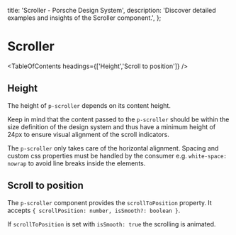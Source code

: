 
  title: 'Scroller - Porsche Design System',
  description: 'Discover detailed examples and insights of the Scroller component.',
};

# Scroller <ComponentStatus tagName="p-scroller"></ComponentStatus>

<TableOfContents headings={['Height','Scroll to position']} />

## Height

The height of `p-scroller` depends on its content height.

Keep in mind that the content passed to the `p-scroller` should be within the size definition of the design system and
thus have a minimum height of 24px to ensure visual alignment of the scroll indicators.

The `p-scroller` only takes care of the horizontal alignment. Spacing and custom css properties must be handled by the
consumer e.g. `white-space: nowrap` to avoid line breaks inside the elements.

<ComponentStory story={scrollerStoryHeight} />

## Scroll to position

The `p-scroller` component provides the `scrollToPosition` property. It accepts
`{ scrollPosition: number, isSmooth?: boolean }`.

If `scrollToPosition` is set with `isSmooth: true` the scrolling is animated.

<ComponentExample codeSample={scrollerExample} />
